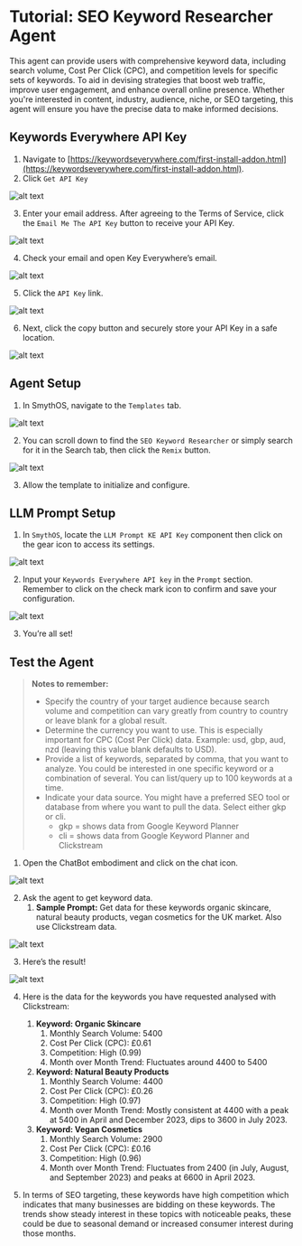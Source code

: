 # Tutorial: SEO Keyword Researcher Agent

This agent can provide users with comprehensive keyword data, including search volume, Cost Per Click (CPC), and competition levels for specific sets of keywords. To aid in devising strategies that boost web traffic, improve user engagement, and enhance overall online presence. Whether you're interested in content, industry, audience, niche, or SEO targeting, this agent will ensure you have the precise data to make informed decisions.

<Youtube videoId="17XGx6tDRWs" title="SmythOS -  SEO Keyword Researcher Agent" />

## Keywords Everywhere API Key

1. Navigate to [https://keywordseverywhere.com/first-install-addon.html](https://keywordseverywhere.com/first-install-addon.html).
2. Click `Get API Key`

<Image src="/img/keyword_researcher_agent/Image 1.png" alt="alt text" />

3. Enter your email address. After agreeing to the Terms of Service, click the `Email Me The API Key` button to receive your API Key.

<Image src="/img/keyword_researcher_agent/Image 2.png" alt="alt text" />

4. Check your email and open Key Everywhere’s email.

<Image src="/img/keyword_researcher_agent/Image 3.png" alt="alt text" />

5. Click the `API Key` link.

<Image src="/img/keyword_researcher_agent/Image 4.png" alt="alt text" />

6. Next, click the copy button and securely store your API Key in a safe location.

<Image src="/img/keyword_researcher_agent/Image 5.png" alt="alt text" />

## Agent Setup

1. In SmythOS, navigate to the `Templates` tab.

<Image src="/img/keyword_researcher_agent/Image 6.png" alt="alt text" />

2. You can scroll down to find the `SEO Keyword Researcher` or simply search for it in the Search tab, then click the `Remix` button.

<Image src="/img/keyword_researcher_agent/Image 7.png" alt="alt text" />

3. Allow the template to initialize and configure.

## LLM Prompt Setup

1. In `SmythOS`, locate the `LLM Prompt KE API Key` component then click on the gear icon to access its settings.

<Image src="/img/keyword_researcher_agent/Image 8.png" alt="alt text" />

2. Input your `Keywords Everywhere API key` in the `Prompt` section. Remember to click on the check mark icon to confirm and save your configuration.

<Image src="/img/keyword_researcher_agent/Image 9.png" alt="alt text" />

3. You’re all set!

## Test the Agent

>**Notes to remember:**
>
> - Specify the country of your target audience because search volume and competition can vary greatly from country to country or leave blank for a global result.
> - Determine the currency you want to use. This is especially important for CPC (Cost Per Click) data. Example: usd, gbp, aud, nzd (leaving this value blank defaults to USD).
> - Provide a list of keywords, separated by comma, that you want to analyze. You could be interested in one specific keyword or a combination of several. You can list/query up to 100 keywords at a time.
> - Indicate your data source. You might have a preferred SEO tool or database from where you want to pull the data. Select either gkp or cli.
>   - gkp = shows data from Google Keyword Planner
>   - cli = shows data from Google Keyword Planner and Clickstream

1. Open the ChatBot embodiment and click on the chat icon.

<Image src="/img/keyword_researcher_agent/Image 10.png" alt="alt text" />

2. Ask the agent to get keyword data.
   1. **Sample Prompt:** Get data for these keywords organic skincare, natural beauty products, vegan cosmetics for the UK market. Also use Clickstream data.

<Image src="/img/keyword_researcher_agent/Image 11.png" alt="alt text" />

3. Here’s the result!

<Image src="/img/keyword_researcher_agent/Image 12.png" alt="alt text" />

4. Here is the data for the keywords you have requested analysed with Clickstream:
   1. **Keyword: Organic Skincare**
      1. Monthly Search Volume: 5400
      2. Cost Per Click (CPC): £0.61
      3. Competition: High (0.99)
      4. Month over Month Trend: Fluctuates around 4400 to 5400
   2. **Keyword: Natural Beauty Products**
      1. Monthly Search Volume: 4400
      2. Cost Per Click (CPC): £0.26
      3. Competition: High (0.97)
      4. Month over Month Trend: Mostly consistent at 4400 with a peak at 5400 in April and December 2023, dips to 3600 in July 2023.
   3. **Keyword: Vegan Cosmetics**
      1. Monthly Search Volume: 2900
      2. Cost Per Click (CPC): £0.16
      3. Competition: High (0.96)
      4. Month over Month Trend: Fluctuates from 2400 (in July, August, and September 2023) and peaks at 6600 in April 2023.

5. In terms of SEO targeting, these keywords have high competition which indicates that many businesses are bidding on these keywords. The trends show steady interest in these topics with noticeable peaks, these could be due to seasonal demand or increased consumer interest during those months.




